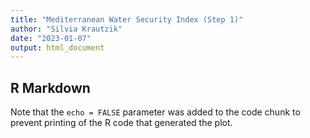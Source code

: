 ```yaml
---
title: "Mediterranean Water Security Index (Step 1)"
author: "Silvia Krautzik"
date: "2023-01-07"
output: html_document
---
```


## R Markdown

Note that the `echo = FALSE` parameter was added to the code chunk to prevent printing of the R code that generated the plot.
